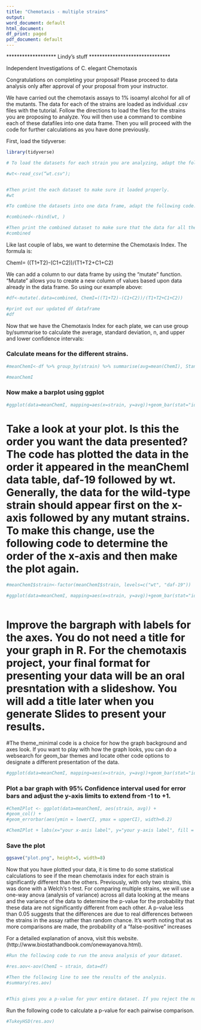 ```yaml
---
title: "Chemotaxis - multiple strains"
output:
word_document: default
html_document:
df_print: paged
pdf_document: default
---
```


******************* Lindy's stuff *******************************

Independent Investigations of C. elegant Chemotaxis	

Congratulations on completing your proposal!  Please proceed to data analysis only after approval of your proposal from your instructor.

We have carried out the chemotaxis assays to 1% isoamyl alcohol for all of the mutants.  The data for each of the strains are loaded as individual .csv files with the tutorial.  Follow the directions to load the files for the strains you are proposing to analyze.  You will then use a command to combine each of these datafiles into one data frame.  Then you will proceed with the code for further calculations as you have done previously.


First, load the tidyverse:
```r
library(tidyverse)

```



```r


# To load the datasets for each strain you are analyzing, adapt the following code for the appropriate data set.  You will need a line of code for each dataset you need to load.  

#wt<-read_csv(“wt.csv");


#Then print the each dataset to make sure it loaded properly.
#wt

#To combine the datasets into one data frame, adapt the following code. Be sure to list all of the datasets you are comparing in the parentheses.

#combined<-rbind(wt, )

#Then print the combined dataset to make sure that the data for all the strains you are interested in are combined.
#combined
```



Like last couple of labs, we want to determine the Chemotaxis Index. 
The formula is:

ChemI= ((T1+T2)-(C1+C2))/(T1+T2+C1+C2)

We can add a column to our data frame by using the "mutate" function. "Mutate" allows you to create a new column of values based upon data already in the data frame. So using our example above:

```r


#df<-mutate(.data=combined, ChemI=((T1+T2)-(C1+C2))/(T1+T2+C1+C2))

#print out our updated df dataframe
#df

```

Now that we have the Chemotaxis Index for each plate, we can use group by/summarise to calculate the average, standard deviation, n, and upper and lower confidence intervals:

### Calculate means for the different strains.

```r
#meanChemI<-df %>% group_by(strain) %>% summarise(avg=mean(ChemI), StandardDeviation=sd(ChemI), n=n(), upperCI=avg+((qnorm(0.975)*StandardDeviation)/sqrt(n)), lowerCI=avg-((qnorm(0.975)*StandardDeviation)/sqrt(n)))

#meanChemI


```

### Now make a barplot using ggplot
```r
#ggplot(data=meanChemI, mapping=aes(x=strain, y=avg))+geom_bar(stat="identity")


```
# Take a look at your plot.  Is this the order you want the data presented?  The code has plotted the data in the order it appeared in the meanChemI data table, daf-19 followed by wt.  Generally, the data for the wild-type strain should appear first on the x-axis followed by any mutant strains. To make this change, use the following code to determine the order of the x-axis and then make the plot again.

```r
#meanChemI$strain<-factor(meanChemI$strain, levels=c("wt", "daf-19"))

#ggplot(data=meanChemI, mapping=aes(x=strain, y=avg))+geom_bar(stat="identity")



```


# Improve the bargraph with labels for the axes.  You do not need a title for your graph in R.  For the chemotaxis project, your final format for presenting your data will be an oral presntation with a slideshow. You will add a title later when you generate Slides to present your results.

#The theme_minimal code is a choice for how the graph background and axes look. If you want to play with how the graph looks, you can do a websearch for geom_bar themes and locate other code options to designate a different presentation of the data.
```r
#ggplot(data=meanChemI, mapping=aes(x=strain, y=avg))+geom_bar(stat="identity")+labs(x="your x-axis label", y="your y-axis label", fill = "Strain") + theme_minimal()+ylim(0,1)

```


### Plot a bar graph with 95% Confidence interval used for error bars and adjust the y-axis limits to extend from -1 to +1.

```r
#ChemIPlot <- ggplot(data=meanChemI, aes(strain, avg)) +
#geom_col() +
#geom_errorbar(aes(ymin = lowerCI, ymax = upperCI), width=0.2)

#ChemIPlot + labs(x="your x-axis label", y="your y-axis label", fill = "Strain") + theme_minimal() + ylim(-1,1)


```

### Save the plot
```r
ggsave("plot.png", height=5, width=8)


```


Now that you have plotted your data, it is time to do some statistical calculations to see if the mean chemotaxis index for each strain is significantly different than the others.  Previously, with only two strains, this was done with a Welch’s t-test.  For comparing multiple strains, we will use a one-way anova (analysis of variance) across all data looking at the means and the variance of the data to determine the p-value for the probability that these data are not significantly different from each other.  A p-value less than 0.05 suggests that the differences are due to real differences between the strains in the assay rather than random chance. It's worth noting that as more comparisons are made, the probability of a "false-positive" increases

For a detailed explanation of anova, visit this website. (http://www.biostathandbook.com/onewayanova.html).

```r

#Run the following code to run the anova analysis of your dataset.

#res.aov<-aov(ChemI ~ strain, data=df)

#Then the following line to see the results of the analysis.
#summary(res.aov)


#This gives you a p-value for your entire dataset. If you reject the null hypothesis that all the means are equal (p<0.05), you'll probably want to look at the data in more detail. One common way to do this is to compare different pairs of means and see which are significantly different from each other.  For this we will use the Tukey–Kramer method with which the minimum significant difference is calculated for each pair of means. It depends on the sample size in each group, the average variation within the groups, and the total number of groups. 
```

Run the following code to calculate a p-value for each pairwise comparison.

```r
#TukeyHSD(res.aov)

```


